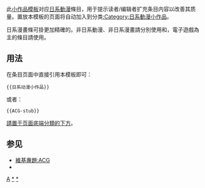 {{Documentation subpage}}

此[[:Category:小作品模板|小作品模板]]对应[[日系動漫]]條目，用于提示读者/编辑者扩充条目内容以改善其质量。置放本模板的页面将自动加入到分类[[:Category:日系動漫小作品]]。

日系漫畫條可掛更加精確的{{tl|Manga-stub}}。非日系動漫、非日系漫畫請分別使用{{tl|Animation-stub}}和{{tl|Comic-stub}}，電子遊戲為主的條目請使用{{tl|Videogame-stub}}。

== 用法 ==
在条目页面中直接引用本模板即可：
<pre>{{日系动漫小作品}}</pre>
或者：
<pre>{{ACG-stub}}</pre>
[[WP:ORDER|請置于页面底端分類的下方]]。

== 参见 ==
* [[維基專題:ACG]]
* {{tl|Infobox animanga}}

<includeonly>
<!-- 本行下加入模板的分類 -->
[[Category:文化模板|A]]
[[Category:ACG小作品模板|*]]
[[Category:日系動漫小作品|*]]
</includeonly>